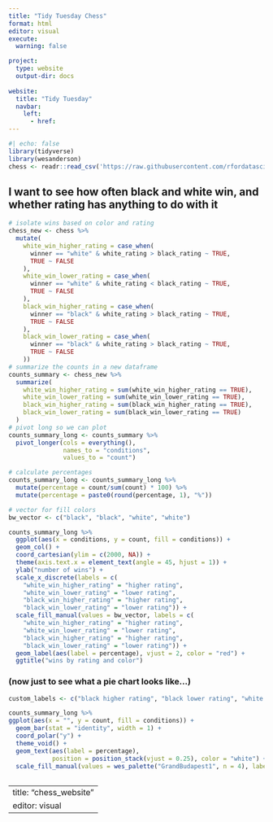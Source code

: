 ```yaml
---
title: "Tidy Tuesday Chess"
format: html
editor: visual
execute: 
  warning: false

project:
  type: website
  output-dir: docs
  
website:
  title: "Tidy Tuesday"
  navbar:
    left:
      - href: 
---
```



```r
#| echo: false
library(tidyverse)
library(wesanderson)
chess <- readr::read_csv('https://raw.githubusercontent.com/rfordatascience/tidytuesday/master/data/2024/2024-10-01/chess.csv')

```
## I want to see how often black and white win, and whether rating has anything to do with it


```r
# isolate wins based on color and rating
chess_new <- chess %>%
  mutate(
    white_win_higher_rating = case_when(
      winner == "white" & white_rating > black_rating ~ TRUE,
      TRUE ~ FALSE
    ), 
    white_win_lower_rating = case_when(
      winner == "white" & white_rating < black_rating ~ TRUE,
      TRUE ~ FALSE
    ), 
    black_win_higher_rating = case_when(
      winner == "black" & white_rating > black_rating ~ TRUE,
      TRUE ~ FALSE
    ), 
    black_win_lower_rating = case_when(
      winner == "black" & white_rating > black_rating ~ TRUE,
      TRUE ~ FALSE
    ))
# summarize the counts in a new dataframe 
counts_summary <- chess_new %>%
  summarize(
    white_win_higher_rating = sum(white_win_higher_rating == TRUE),
    white_win_lower_rating = sum(white_win_lower_rating == TRUE),
    black_win_higher_rating = sum(black_win_higher_rating == TRUE),
    black_win_lower_rating = sum(black_win_lower_rating == TRUE)
  )
# pivot long so we can plot
counts_summary_long <- counts_summary %>%
  pivot_longer(cols = everything(),
               names_to = "conditions",
               values_to = "count")

# calculate percentages
counts_summary_long <- counts_summary_long %>%
  mutate(percentage = count/sum(count) * 100) %>%
  mutate(percentage = paste0(round(percentage, 1), "%"))

```

```r
# vector for fill colors
bw_vector <- c("black", "black", "white", "white")

counts_summary_long %>%
  ggplot(aes(x = conditions, y = count, fill = conditions)) +
  geom_col() + 
  coord_cartesian(ylim = c(2000, NA)) +
  theme(axis.text.x = element_text(angle = 45, hjust = 1)) +
  ylab("number of wins") +
  scale_x_discrete(labels = c(
    "white_win_higher_rating" = "higher rating",
    "white_win_lower_rating" = "lower rating",
    "black_win_higher_rating" = "higher rating",
    "black_win_lower_rating" = "lower rating")) +
  scale_fill_manual(values = bw_vector, labels = c(
    "white_win_higher_rating" = "higher rating",
    "white_win_lower_rating" = "lower rating",
    "black_win_higher_rating" = "higher rating",
    "black_win_lower_rating" = "lower rating")) +
  geom_label(aes(label = percentage), vjust = 2, color = "red") +
  ggtitle("wins by rating and color") 

```


### (now just to see what a pie chart looks like...)

```r

custom_labels <- c("black higher rating", "black lower rating", "white higher rating", "white lower rating")

counts_summary_long %>%
ggplot(aes(x = "", y = count, fill = conditions)) +
  geom_bar(stat = "identity", width = 1) +  
  coord_polar("y") +
  theme_void() +
  geom_text(aes(label = percentage), 
            position = position_stack(vjust = 0.25), color = "white") +
  scale_fill_manual(values = wes_palette("GrandBudapest1", n = 4), labels = custom_labels)
  
```

---
title: "chess_website"
editor: visual
---
